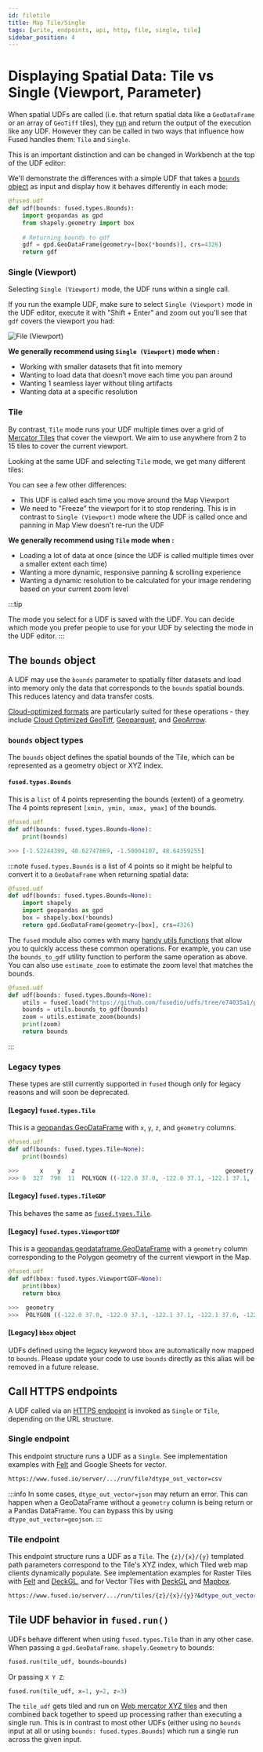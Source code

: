 ```yaml
---
id: filetile
title: Map Tile/Single
tags: [write, endpoints, api, http, file, single, tile]
sidebar_position: 4
---
```


# Displaying Spatial Data: Tile vs Single (Viewport, Parameter)

When spatial UDFs are called (i.e. that return spatial data like a `GeoDataFrame` or an array of `GeoTiff` tiles), they [run](/core-concepts/run-udfs/) and return the output of the execution like any UDF. However they can be called in two ways that influence how Fused handles them: `Tile` and `Single`.

This is an important distinction and can be changed in Workbench at the top of the UDF editor:

<ReactPlayer playsinline={true} className="video__player" playing={false} muted={true} controls height="100%" url="https://fused-magic.s3.us-west-2.amazonaws.com/workbench-walkthrough-videos/docs_rewrite/File_Tile_Viewport3.mp4" width="100%" />

We'll demonstrate the differences with a simple UDF that takes a [`bounds` object](/tutorials/Geospatial%20with%20Fused/filetile/#the-bounds-object) as input and display how it behaves differently in each mode:

```python showLineNumbers
@fused.udf
def udf(bounds: fused.types.Bounds):
    import geopandas as gpd
    from shapely.geometry import box
    
    # Returning bounds to gdf
    gdf = gpd.GeoDataFrame(geometry=[box(*bounds)], crs=4326)
    return gdf
```

### Single (Viewport)

Selecting `Single (Viewport)` mode, the UDF runs within a single call.

If you run the example UDF, make sure to select `Single (Viewport)` mode in the UDF editor, execute it with "Shift + Enter" and zoom out you'll see that `gdf` covers the viewport you had:

![File (Viewport)](/img/core-concepts/file_tile/File_bounds_udf.png)

**We generally recommend using `Single (Viewport)` mode when :**
- Working with smaller datasets that fit into memory
- Wanting to load data that doesn’t move each time you pan around
- Wanting 1 seamless layer without tiling artifacts
- Wanting data at a specific resolution

### Tile

By contrast, `Tile` mode runs your UDF multiple times over a grid of [Mercator Tiles](https://en.wikipedia.org/wiki/Tiled_web_map) that cover the viewport. We aim to use anywhere from 2 to 15 tiles to cover the current viewport. 

Looking at the same UDF and selecting `Tile` mode, we get many different tiles:

<ReactPlayer playsinline={true} className="video__player" playing={false} muted={true} controls height="100%" url="https://fused-magic.s3.us-west-2.amazonaws.com/workbench-walkthrough-videos/docs_rewrite/Tile_bounds_udf2.mp4" width="100%" />

You can see a few other differences:
- This UDF is called each time you move around the Map Viewport
- We need to "Freeze" the viewport for it to stop rendering. This is in contrast to `Single (Viewport)` mode where the UDF is called once and panning in Map View doesn't re-run the UDF

**We generally recommend using `Tile` mode when :**
- Loading a lot of data at once (since the UDF is called multiple times over a smaller extent each time)
- Wanting a more dynamic, responsive panning & scrolling experience
- Wanting a dynamic resolution to be calculated for your image rendering based on your current zoom level

:::tip

The mode you select for a UDF is saved with the UDF. You can decide which mode you prefer people to use for your UDF by selecting the mode in the UDF editor.
:::

## The `bounds` object

A UDF may use the `bounds` parameter to spatially filter datasets and load into memory only the data that corresponds to the `bounds` spatial bounds. This reduces latency and data transfer costs.

[Cloud-optimized formats](/core-concepts/data-ingestion/file-formats/) are particularly suited for these operations - they include [Cloud Optimized GeoTiff](https://www.cogeo.org/), [Geoparquet](https://geoparquet.org/), and [GeoArrow](https://geoarrow.org/format.html).

### `bounds` object types

The `bounds` object defines the spatial bounds of the Tile, which can be represented as a geometry object or XYZ index.

#### `fused.types.Bounds`

This is a `list` of 4 points representing the bounds (extent) of a geometry. The 4 points represent `[xmin, ymin, xmax, ymax]` of the bounds.

```python showLineNumbers
@fused.udf
def udf(bounds: fused.types.Bounds=None):
    print(bounds)

>>> [-1.52244399, 48.62747869, -1.50004107, 48.64359255]
```

:::note
`fused.types.Bounds` is a list of 4 points so it might be helpful to convert it to a `GeoDataFrame` when returning spatial data:

```python showLineNumbers
@fused.udf
def udf(bounds: fused.types.Bounds=None):
    import shapely
    import geopandas as gpd
    box = shapely.box(*bounds)
    return gpd.GeoDataFrame(geometry=[box], crs=4326)
```

The `fused` module also comes with many [handy utils functions](https://github.com/fusedio/udfs/blob/e74035a1/public/common/utils.py#L1891) that allow you to quickly access these common operations. For example, you can use the `bounds_to_gdf` utility function to perform the same operation as above. You can also use `estimate_zoom` to estimate the zoom level that matches the bounds.

```python showLineNumbers
@fused.udf
def udf(bounds: fused.types.Bounds=None):
    utils = fused.load("https://github.com/fusedio/udfs/tree/e74035a1/public/common/").utils
    bounds = utils.bounds_to_gdf(bounds)
    zoom = utils.estimate_zoom(bounds)
    print(zoom)
    return bounds
```


:::

### Legacy types

These types are still currently supported in `fused` though only for legacy reasons and will soon be deprecated.

#### [Legacy] `fused.types.Tile`

This is a [geopandas.GeoDataFrame](https://geopandas.org/en/stable/docs/reference/api/geopandas.GeoDataFrame.html) with `x`, `y`, `z`, and `geometry` columns.

```python showLineNumbers
@fused.udf
def udf(bounds: fused.types.Tile=None):
    print(bounds)

>>>      x    y   z                                           geometry
>>> 0  327  790  11  POLYGON ((-122.0 37.0, -122.0 37.1, -122.1 37.1, -122.1 37.0, -122.0 37.0))
```

#### [Legacy] `fused.types.TileGDF`

This behaves the same as [`fused.types.Tile`](/tutorials/Geospatial%20with%20Fused/filetile/#legacy-fusedtypestile).

#### [Legacy] `fused.types.ViewportGDF`

This is a [geopandas.geodataframe.GeoDataFrame](https://geopandas.org/en/stable/docs/reference/api/geopandas.GeoDataFrame.html) with a `geometry` column corresponding to the Polygon geometry of the current viewport in the Map.
```python showLineNumbers
@fused.udf
def udf(bbox: fused.types.ViewportGDF=None):
    print(bbox)
    return bbox

>>>  geometry
>>>  POLYGON ((-122.0 37.0, -122.0 37.1, -122.1 37.1, -122.1 37.0, -122.0 37.0))
```

#### [Legacy] `bbox` object

UDFs defined using the legacy keyword `bbox` are automatically now mapped to `bounds`. Please update your code to use `bounds` directly as this alias will be removed in a future release.

## Call HTTPS endpoints

A UDF called via an [HTTPS endpoint](/core-concepts/run-udfs/run-small-udfs/#https-requests) is invoked as `Single` or `Tile`, depending on the URL structure.

### Single endpoint

This endpoint structure runs a UDF as a `Single`. See implementation examples with [Felt](/tutorials/Geospatial%20with%20Fused/other-integrations/#felt) and Google Sheets for vector.

```bash
https://www.fused.io/server/.../run/file?dtype_out_vector=csv
```

:::info
   In some cases, `dtype_out_vector=json` may return an error. This can happen when a GeoDataFrame without a `geometry` column is being return or a Pandas DataFrame. You can bypass this by using `dtype_out_vector=geojson`.
:::

### Tile endpoint

This endpoint structure runs a UDF as a `Tile`. The `{z}/{x}/{y}` templated path parameters correspond to the Tile's XYZ index, which Tiled web map clients dynamically populate. See implementation examples for Raster Tiles with [Felt](/tutorials/Geospatial%20with%20Fused/other-integrations/#felt) and [DeckGL](/tutorials/Geospatial%20with%20Fused/other-integrations/#deckgl), and for Vector Tiles with [DeckGL](/tutorials/Geospatial%20with%20Fused/other-integrations/#deckgl) and [Mapbox](/tutorials/Geospatial%20with%20Fused/other-integrations/#mapbox).

```bash
https://www.fused.io/server/.../run/tiles/{z}/{x}/{y}?&dtype_out_vector=csv
```

## Tile UDF behavior in `fused.run()`

UDFs behave different when using `fused.types.Tile` than in any other case. When passing a `gpd.GeoDataFrame`. `shapely.Geometry` to bounds:

```python showLineNumbers
fused.run(tile_udf, bounds=bounds)
```

Or passing `X Y Z`:

```python showLineNumbers
fused.run(tile_udf, x=1, y=2, z=3)
```

The `tile_udf` gets tiled and run on [Web mercator XYZ tiles](https://en.wikipedia.org/wiki/Tiled_web_map) and then combined back together to speed up processing rather than executing a single run. This is in contrast to most other UDFs (either using no `bounds` input at all or using `bounds: fused.types.Bounds`) which run a single run across the given input.
